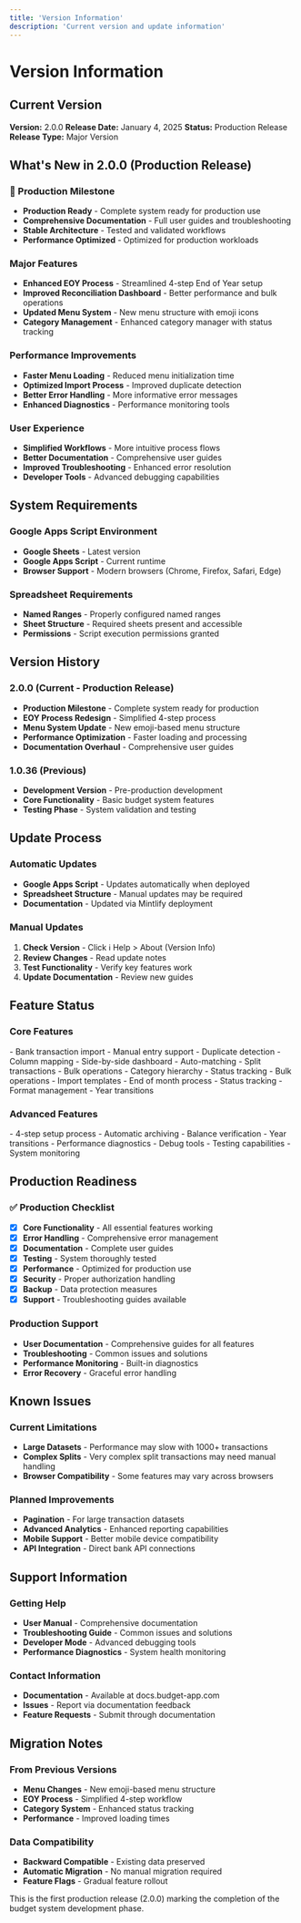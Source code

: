 ```yaml
---
title: 'Version Information'
description: 'Current version and update information'
---
```


# Version Information

## Current Version

**Version:** 2.0.0
**Release Date:** January 4, 2025
**Status:** Production Release
**Release Type:** Major Version

## What's New in 2.0.0 (Production Release)

### 🎉 Production Milestone
- **Production Ready** - Complete system ready for production use
- **Comprehensive Documentation** - Full user guides and troubleshooting
- **Stable Architecture** - Tested and validated workflows
- **Performance Optimized** - Optimized for production workloads

### Major Features
- **Enhanced EOY Process** - Streamlined 4-step End of Year setup
- **Improved Reconciliation Dashboard** - Better performance and bulk operations
- **Updated Menu System** - New menu structure with emoji icons
- **Category Management** - Enhanced category manager with status tracking

### Performance Improvements
- **Faster Menu Loading** - Reduced menu initialization time
- **Optimized Import Process** - Improved duplicate detection
- **Better Error Handling** - More informative error messages
- **Enhanced Diagnostics** - Performance monitoring tools

### User Experience
- **Simplified Workflows** - More intuitive process flows
- **Better Documentation** - Comprehensive user guides
- **Improved Troubleshooting** - Enhanced error resolution
- **Developer Tools** - Advanced debugging capabilities

## System Requirements

### Google Apps Script Environment
- **Google Sheets** - Latest version
- **Google Apps Script** - Current runtime
- **Browser Support** - Modern browsers (Chrome, Firefox, Safari, Edge)

### Spreadsheet Requirements
- **Named Ranges** - Properly configured named ranges
- **Sheet Structure** - Required sheets present and accessible
- **Permissions** - Script execution permissions granted

## Version History

### 2.0.0 (Current - Production Release)
- **Production Milestone** - Complete system ready for production
- **EOY Process Redesign** - Simplified 4-step process
- **Menu System Update** - New emoji-based menu structure
- **Performance Optimization** - Faster loading and processing
- **Documentation Overhaul** - Comprehensive user guides

### 1.0.36 (Previous)
- **Development Version** - Pre-production development
- **Core Functionality** - Basic budget system features
- **Testing Phase** - System validation and testing

## Update Process

### Automatic Updates
- **Google Apps Script** - Updates automatically when deployed
- **Spreadsheet Structure** - Manual updates may be required
- **Documentation** - Updated via Mintlify deployment

### Manual Updates
1. **Check Version** - Click ℹ️ Help > About (Version Info)
2. **Review Changes** - Read update notes
3. **Test Functionality** - Verify key features work
4. **Update Documentation** - Review new guides

## Feature Status

### Core Features
<CardGroup cols={2}>
  <Card title="✅ Import System" icon="file-import">
    - Bank transaction import
    - Manual entry support
    - Duplicate detection
    - Column mapping
  </Card>

  <Card title="✅ Reconciliation" icon="check-double">
    - Side-by-side dashboard
    - Auto-matching
    - Split transactions
    - Bulk operations
  </Card>

  <Card title="✅ Category Management" icon="tags">
    - Category hierarchy
    - Status tracking
    - Bulk operations
    - Import templates
  </Card>

  <Card title="✅ Month Processing" icon="calendar-check">
    - End of month process
    - Status tracking
    - Format management
    - Year transitions
  </Card>
</CardGroup>

### Advanced Features
<CardGroup cols={2}>
  <Card title="✅ EOY Process" icon="calendar-year">
    - 4-step setup process
    - Automatic archiving
    - Balance verification
    - Year transitions
  </Card>

  <Card title="✅ Developer Tools" icon="code">
    - Performance diagnostics
    - Debug tools
    - Testing capabilities
    - System monitoring
  </Card>
</CardGroup>

## Production Readiness

### ✅ Production Checklist
- [x] **Core Functionality** - All essential features working
- [x] **Error Handling** - Comprehensive error management
- [x] **Documentation** - Complete user guides
- [x] **Testing** - System thoroughly tested
- [x] **Performance** - Optimized for production use
- [x] **Security** - Proper authorization handling
- [x] **Backup** - Data protection measures
- [x] **Support** - Troubleshooting guides available

### Production Support
- **User Documentation** - Comprehensive guides for all features
- **Troubleshooting** - Common issues and solutions
- **Performance Monitoring** - Built-in diagnostics
- **Error Recovery** - Graceful error handling

## Known Issues

### Current Limitations
- **Large Datasets** - Performance may slow with 1000+ transactions
- **Complex Splits** - Very complex split transactions may need manual handling
- **Browser Compatibility** - Some features may vary across browsers

### Planned Improvements
- **Pagination** - For large transaction datasets
- **Advanced Analytics** - Enhanced reporting capabilities
- **Mobile Support** - Better mobile device compatibility
- **API Integration** - Direct bank API connections

## Support Information

### Getting Help
- **User Manual** - Comprehensive documentation
- **Troubleshooting Guide** - Common issues and solutions
- **Developer Mode** - Advanced debugging tools
- **Performance Diagnostics** - System health monitoring

### Contact Information
- **Documentation** - Available at docs.budget-app.com
- **Issues** - Report via documentation feedback
- **Feature Requests** - Submit through documentation

## Migration Notes

### From Previous Versions
- **Menu Changes** - New emoji-based menu structure
- **EOY Process** - Simplified 4-step workflow
- **Category System** - Enhanced status tracking
- **Performance** - Improved loading times

### Data Compatibility
- **Backward Compatible** - Existing data preserved
- **Automatic Migration** - No manual migration required
- **Feature Flags** - Gradual feature rollout

<Note>
  This is the first production release (2.0.0) marking the completion of the budget system development phase.
</Note>